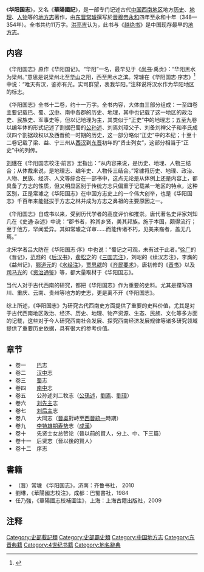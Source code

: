 《'''华阳国志'''》，又名《'''華陽國記'''》，是一部专门记述古代[[中国西南地区|中国西南地区]]地方[[历史|历史]]、[[地理|地理]]、[[人物|人物]]等的[[地方志|地方志]]著作，由[[东晋|东晋]][[常璩|常璩]]撰写於[[晉穆帝|晉穆帝]][[永和_(晋穆帝)|永和]]四年至永和十年（348—354年）。全书共约11万字。[[洪亮吉|洪亮吉]]认为，此书与《[[越绝书|越绝书]]》是中国现存最早的[[地方志|地方志]]。

==内容==

《华阳国志》原作《华阳国记》。“华阳”一名，最早见于《[[尚书_(书)|尚书]]·禹贡》：“华阳黑水为梁州。”意思是说梁州北至[[华山|华山]]之阳，西至黑水之滨。常璩在《华阳国志·序志》<ref>{{Cite web |url=https://zh.m.wikisource.org/zh-hans/%E8%8F%AF%E9%99%BD%E5%9C%8B%E5%BF%97 |title=华阳国志 （晋）常璩 维基文库 |access-date=2022-06-08 |archive-date=2021-10-29 |archive-url=https://web.archive.org/web/20211029164915/https://zh.m.wikisource.org/zh-hans/%E8%8F%AF%E9%99%BD%E5%9C%8B%E5%BF%97 }}</ref>中说：“唯天有汉，鉴亦有光。实司群望，表我华阳。”注释说将汉水作为华阳地区的标志。

《华阳国志》全书十二卷，约十一万字。全书内容，大体由三部分组成：一至四卷主要记载巴、蜀、[[汉中|汉中]]、南中各郡的历史、地理，其中也记载了这一地区的政治史、民族史、军事史等，但以记地理为主，其类似于“正史”中的地理志；五至九卷以编年体的形式记述了割据巴蜀的[[公孙述|公孙述]]、刘焉刘璋父子、刘备刘禅父子和李氏成汉四个割据政权以及西晋统一时期的历史，这一部分略似“正史”中的本纪；十至十二卷记载了梁、益、宁三州从[[西汉|西汉]]到[[东晋|东晋]]初年的“贤士列女”，这部分相当于“正史”中的列传。

[[刘琳|刘琳]]在《华阳国志校注·前言》里指出：“从内容来说，是历史、地理、人物三结合；从体裁来说，是地理志、编年史、人物传三结合。”常璩将历史、地理、政治、人物、民族、经济、人文等综合在一部书中，这点无论是从体例上还是内容上，都具备了方志的性质，但又明显区别于传统方志只偏重于记载某一地区的特点，这种区别，正是常璩之《华阳国志》在中国方志史上的一个伟大创举，也是《华阳国志》千百年来能挺拔于方志之林并成为方志之鼻祖的主要原因之一。

《华阳国志》自成书以来，受到历代学者的高度评价和推崇。唐代著名史评家刘知几在《史通·杂述》中说：“郡书者，矜其乡贤，美其邦族。施于本国，颇得流行；至于他方，罕闻爱异。其如常璩之详审……而能传诸不朽，见美来裔者，盖无几焉。”

北宋学者吕大防在《华阳国志·序》中也说：“蜀记之可观，未有过于此者。”[[徐广|徐广]]的《晋记》，[[范晔|范晔]]的《[[后汉书|后汉书]]》，[[裴松之|裴松之]]的《[[三国志注|三国志注]]》，刘昭的《续汉志注》，李膺的《益州记》，[[郦道元|郦道元]]的《[[水经注|水经注]]》，[[贾思勰|贾思勰]]的《[[齐民要术|齐民要术]]》，唐初修的《[[晋书|晋书]]》以及[[司马光|司马光]]的《[[资治通鉴|资治通鉴]]》等，都大量取材于《华阳国志》。

当代人对于古代西南的研究，都把《华阳国志》作为重要的史料。尤其是攥写四川、重庆、云南、贵州等地方的史志，更是离不开《华阳国志》。

综上所述，《华阳国志》为研究古代西南史方面提供了重要的史料价值，尤其是对于古代西南地区政治、经济、历史、地理、物产资源、生态、民族、文化等多方面的记载，这些对于今人研究西南社会发展、探究西南经济发展规律等诸多研究领域提供了重要历史依据，具有很大的参考价值。

==章节==
*卷一　　[[巴郡|巴]]志
*卷二　　[[漢中郡|汉中]]志
*卷三　　[[蜀郡|蜀]]志
*卷四　　[[南中_(地名)|南中]]志
*卷五　　公孙述刘二牧志（[[公孫述|公孫述]]，[[劉焉_(益州牧)|劉焉]]、[[劉璋|劉璋]]）
*卷六　　[[劉備|刘先主]]志
*卷七　　[[劉禪|刘后主]]志
*卷八　　大同志（[[西晉|晉]][[孫吳|吳]]對峙至[[晉滅吳之戰|西晉統一]]時期）
*卷九　　[[李特|李特]][[李雄|雄]][[李期|期]][[李壽|寿]][[李勢|势]]志（[[成漢|成漢]]）
*卷十　　先贤士女总赞论（晉以前的賢人，分上、中、下三篇）
*卷十一　后贤志（晉以後的賢人）
*卷十二　序志

==書籍==
*（晋）常璩 《华阳国志》，济南：齐鲁书社， 2010
*劉琳，《華陽國志校注》，成都：巴蜀書社，1984
*任乃強，《華陽國志校補圖注》，上海：上海古籍出版社，2009
==注释 ==
{{reflist|2}}
{{wikisource}}
{{Authority control}}

[[Category:史部載記類|Category:史部載記類]]
[[Category:史部霸史類|Category:史部霸史類]]
[[Category:中国地方志|Category:中国地方志]]
[[Category:东晋典籍|Category:东晋典籍]]
[[Category:4世纪书籍|Category:4世纪书籍]]
[[Category:地名辭典|Category:地名辭典]]